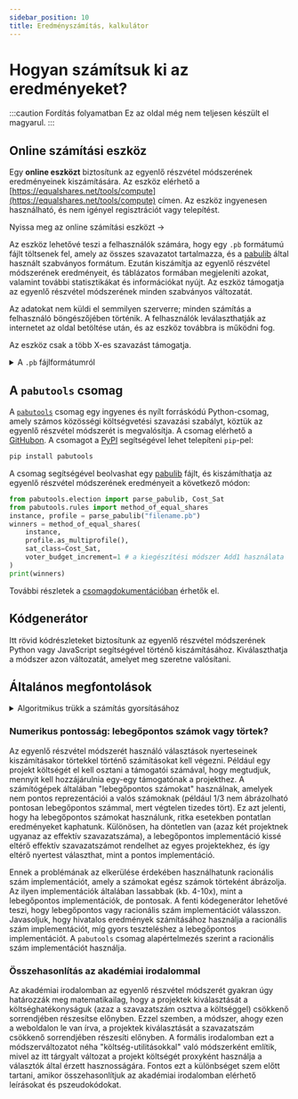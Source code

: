 ```yaml
---
sidebar_position: 10
title: Eredményszámítás, kalkulátor
---
```



# Hogyan számítsuk ki az eredményeket?

:::caution Fordítás folyamatban
Ez az oldal még nem teljesen készült el magyarul.
:::


## Online számítási eszköz

Egy **online eszközt** biztosítunk az egyenlő részvétel módszerének eredményeinek kiszámítására.
Az eszköz elérhető a [https://equalshares.net/tools/compute](https://equalshares.net/tools/compute) címen.
Az eszköz ingyenesen használható, és nem igényel regisztrációt vagy telepítést.

<ComputeToolButton>Nyissa meg az online számítási eszközt &rarr;</ComputeToolButton>

Az eszköz lehetővé teszi a felhasználók számára, hogy egy `.pb` formátumú fájlt töltsenek fel, amely az összes szavazatot tartalmazza, és a [pabulib](http://pabulib.org/) által használt szabványos formátum.
Ezután kiszámítja az egyenlő részvétel módszerének eredményeit, és táblázatos formában megjeleníti azokat, valamint további statisztikákat és információkat nyújt.
Az eszköz támogatja az egyenlő részvétel módszerének minden szabványos változatát.

Az adatokat nem küldi el semmilyen szerverre; minden számítás a felhasználó böngészőjében történik.
A felhasználók leválaszthatják az internetet az oldal betöltése után, és az eszköz továbbra is működni fog.

Az eszköz csak a több X-es szavazást támogatja.

<details>
<summary>A <code>.pb</code> fájlformátumról</summary>
<div>
<p>
A <code>.pb</code> fájlformátum a közösségi költségvetési adatok tárolásának szabványos formátuma.
A <a href="http://pabulib.org/">pabulib</a> könyvtár használja.
A formátum egy egyszerű szöveges formátum, amely bármely szövegszerkesztővel szerkeszthető.
Információkat tartalmaz a választási esetről (például a helyszínről, dátumról és a választási költségvetésről),
a projektekről (például azok nevéről és költségeiről), valamint a szavazatokról (például, hogy mely projekteket támogatja minden szavazó).
</p>
<p>
Íme egy példa egy <code>.pb</code> fájlra:
</p>

```
META
key;value
description;Példa választás
num_projects;3
num_votes;4
budget;100000
vote_type;approval
PROJECTS
project_id;name;cost
1;Projekt 1;5000
2;Projekt 2;10000
3;Projekt 3;85000
VOTES
voter_id;vote
1;1,2
2;1
3;3
4;1,2,3
```
</div>
</details>

## A `pabutools` csomag

A [`pabutools`](https://github.com/pbvoting/pabutools) csomag egy ingyenes és nyílt forráskódú Python-csomag, amely számos közösségi költségvetési szavazási szabályt, köztük az egyenlő részvétel módszerét is megvalósítja.
A csomag elérhető a [GitHubon](https://github.com/pbvoting/pabutools).
A csomagot a [PyPI](https://pypi.org/project/pabutools/) segítségével lehet telepíteni `pip`-pel:

```bash
pip install pabutools
```

A csomag segítségével beolvashat egy [pabulib](http://pabulib.org/) fájlt, és kiszámíthatja az egyenlő részvétel módszerének eredményeit a következő módon:

```python
from pabutools.election import parse_pabulib, Cost_Sat
from pabutools.rules import method_of_equal_shares
instance, profile = parse_pabulib("filename.pb")
winners = method_of_equal_shares(
    instance,
    profile.as_multiprofile(),
    sat_class=Cost_Sat,
    voter_budget_increment=1 # a kiegészítési módszer Add1 használata
)
print(winners)
```

További részletek a [csomagdokumentációban](https://pbvoting.github.io/pabutools/usage.html#method-of-equal-shares-mes) érhetők el.

## Kódgenerátor

Itt rövid kódrészleteket biztosítunk az egyenlő részvétel módszerének Python vagy JavaScript segítségével történő kiszámításához.
Kiválaszthatja a módszer azon változatát, amelyet meg szeretne valósítani.

<CustomCodeSnippetGenerator />

## Általános megfontolások

<details>
<summary>Algoritmikus trükk a számítás gyorsításához</summary>
<div>
<p>
A számítás során az algoritmusnak ismételten ki kell számítania az egyes projektek "<a href="../explanation">effektív szavazatszámát</a>", ami egy költséges lépés.
Ez a rész felgyorsítható, ha csak akkor számítjuk újra az effektív szavazatszámot, ha ez lényeges.
</p>
<p>
A fő megfigyelés az, hogy az effektív szavazatszám <em>csak csökkenhet</em>, ahogy az algoritmus halad előre.
Az implementációban a következőt tesszük:
az előző körben a legmagasabb effektív szavazatszámú projekttel kezdjük.
Újraszámoljuk ennek a projektnek az effektív szavazatszámát.
Ezután összehasonlítjuk az új effektív szavazatszámát az előző körben második legmagasabb effektív szavazatszámú projekttel.
Ha az új effektív szavazatszám magasabb, mint a második legmagasabb projekté,
akkor tudjuk, hogy megtaláltuk a jelenlegi kör legmagasabb effektív szavazatszámú projektjét
(mivel az összes többi projekt korábban alacsonyabb effektív szavazatszámmal rendelkezett, amely azóta csak tovább csökkenhetett).
Így azonnal kiválaszthatjuk azt.
</p>
<p>
Ez az optimalizálás minden ezen az oldalon található kódrészletben alkalmazva van.
</p>
</div>
</details>

### Numerikus pontosság: lebegőpontos számok vagy törtek?

Az egyenlő részvétel módszerét használó választások nyerteseinek kiszámításakor törtekkel történő számításokat kell végezni.
Például egy projekt költségét el kell osztani a támogatói számával, hogy megtudjuk, mennyit kell hozzájárulnia egy-egy támogatónak a projekthez.
A számítógépek általában "lebegőpontos számokat" használnak, amelyek nem pontos reprezentációi a valós számoknak (például 1/3 nem ábrázolható pontosan lebegőpontos számmal, mert végtelen tizedes tört).
Ez azt jelenti, hogy ha lebegőpontos számokat használunk, ritka esetekben pontatlan eredményeket kaphatunk.
Különösen, ha döntetlen van (azaz két projektnek ugyanaz az effektív szavazatszáma), a lebegőpontos implementáció kissé eltérő effektív szavazatszámot rendelhet az egyes projektekhez, és így eltérő nyertest választhat, mint a pontos implementáció.

Ennek a problémának az elkerülése érdekében használhatunk racionális szám implementációt, amely a számokat egész számok törteként ábrázolja.
Az ilyen implementációk általában lassabbak (kb. 4-10x), mint a lebegőpontos implementációk, de pontosak.
A fenti kódegenerátor lehetővé teszi, hogy lebegőpontos vagy racionális szám implementációt válasszon.
Javasoljuk, hogy hivatalos eredmények számításához használja a racionális szám implementációt, míg gyors teszteléshez a lebegőpontos implementációt.
A `pabutools` csomag alapértelmezés szerint a racionális szám implementációt használja.

### Összehasonlítás az akadémiai irodalommal

Az akadémiai irodalomban az egyenlő részvétel módszerét gyakran úgy határozzák meg matematikailag, hogy a projektek kiválasztását a költséghatékonyságuk (azaz a szavazatszám osztva a költséggel) csökkenő sorrendjében részesítse előnyben.
Ezzel szemben, a módszer, ahogy ezen a weboldalon le van írva, a projektek kiválasztását a szavazatszám csökkenő sorrendjében részesíti előnyben.
A formális irodalomban ezt a módszerváltozatot néha "költség-utilitásokkal" való módszerként említik, mivel az itt tárgyalt változat a projekt költségét proxyként használja a választók által érzett hasznosságára.
Fontos ezt a különbséget szem előtt tartani, amikor összehasonlítjuk az akadémiai irodalomban elérhető leírásokat és pszeudokódokat.